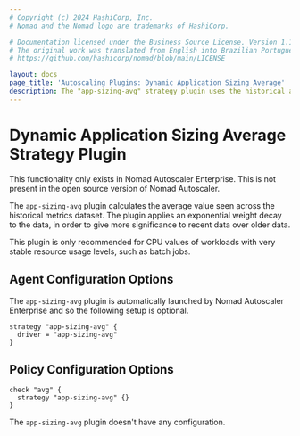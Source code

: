 ```yaml
---
# Copyright (c) 2024 HashiCorp, Inc.
# Nomad and the Nomad logo are trademarks of HashiCorp.

# Documentation licensed under the Business Source License, Version 1.1.
# The original work was translated from English into Brazilian Portuguese.
# https://github.com/hashicorp/nomad/blob/main/LICENSE

layout: docs
page_title: 'Autoscaling Plugins: Dynamic Application Sizing Average'
description: The "app-sizing-avg" strategy plugin uses the historical average usage to set resource recommendations.
---
```


# Dynamic Application Sizing Average Strategy Plugin

<EnterpriseAlert>
  This functionality only exists in Nomad Autoscaler Enterprise. This is not
  present in the open source version of Nomad Autoscaler.
</EnterpriseAlert>

The `app-sizing-avg` plugin calculates the average value seen across the
historical metrics dataset. The plugin applies an exponential weight decay to
the data, in order to give more significance to recent data over older data.

This plugin is only recommended for CPU values of workloads with very stable
resource usage levels, such as batch jobs.

## Agent Configuration Options

The `app-sizing-avg` plugin is automatically launched by Nomad Autoscaler
Enterprise and so the following setup is optional.

```hcl
strategy "app-sizing-avg" {
  driver = "app-sizing-avg"
}
```

## Policy Configuration Options

```hcl
check "avg" {
  strategy "app-sizing-avg" {}
}
```

The `app-sizing-avg` plugin doesn't have any configuration.
